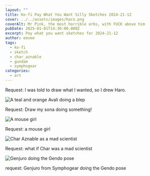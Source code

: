 ```yaml
---
layout: ""
title: Ko-fi Pay What You Want Silly Sketches 2024-21-12
cover: ../../assets/images/haro.png
coverAlt: Mr Pink, the most horrible orbs, with FUCK above him
pubDate: 2025-01-01T14:30:00.000Z
excerpt: Pay what you want sketches for 2024-21-12
author: eevee
tags:
  - ko-fi
  - sketch
  - char_aznable
  - gundam
  - symphogear
categories:
  - art
---
```

Request: I was told to draw what I wanted, so I drew Haro.



![A teal and orange Avali doing a blep](../../assets/images/vi-blep.png "Vi Blep")

Request: Draw my sona doing something!

![A mouse girl](../../assets/images/cass.png "Cass")

Request: a mouse girl

![Char Aznable as a mad scientist](../../assets/images/mad-scientist-char.png "Mad scientist Char")

Request: what if Char was a mad scientist

![Genjuro doing the Gendo pose](../../assets/images/genjuro-ikari.png "Genjuro Ikari")

request: Genjuro from Symphogear doing the Gendo pose
